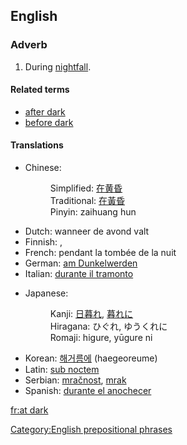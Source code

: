 ==English==

===Adverb===
{{infl|en|adverb|head=[[at]] [[dark]]}}

# During [[nightfall]].

====Related terms====
*[[after dark]]
*[[before dark]]

====Translations====
{{trans-top|during nightfall}}
*Chinese: 
*:Simplified: [[在黄昏]]
*:Traditional: [[在黃昏]]
*:Pinyin: zaihuang hun
*Dutch: wanneer de avond valt
* Finnish: {{t|fi|illansuussa}}, {{t|fi|iltahämärissä}}
*French: pendant la tombée de la nuit
*German: [[am Dunkelwerden]]
*Italian: [[durante il tramonto]]
{{trans-mid}}
*Japanese: 
*:Kanji: [[日暮れ]], [[暮れに]] 
*:Hiragana: ひぐれ, ゆうくれに
*:Romaji: higure, yūgure ni
*Korean: [[해거름에]] (haegeoreume)
*Latin: [[sub noctem]]
*Serbian: [[mračnost]], [[mrak]]
*Spanish: [[durante el anochecer]]
{{trans-bottom}}

[[Category:English prepositional phrases]]
[[fr:at dark]]
